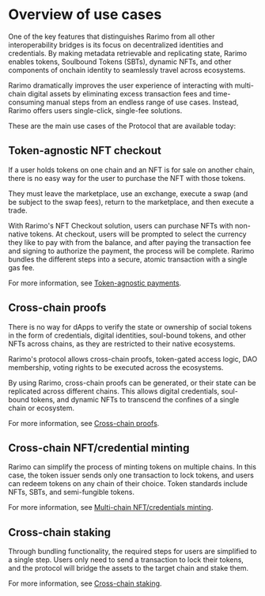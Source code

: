 ---
---

# Overview of use cases

One of the key features that distinguishes Rarimo from all other interoperability bridges is its focus on decentralized identities and credentials.
By making metadata retrievable and replicating state, Rarimo enables tokens, Soulbound Tokens (SBTs), dynamic NFTs, and other components of onchain identity to seamlessly travel across ecosystems.

Rarimo dramatically improves the user experience of interacting with multi-chain digital assets by eliminating excess transaction fees and time-consuming manual steps from an endless range of use cases.
Instead, Rarimo offers users single-click, single-fee solutions.

These are the main use cases of the Protocol that are available today:

## Token-agnostic NFT checkout

If a user holds tokens on one chain and an NFT is for sale on another chain, there is no easy way for the user to purchase the NFT with those tokens.

They must leave the marketplace, use an exchange, execute a swap (and be subject to the swap fees), return to the marketplace, and then execute a trade.

With Rarimo's NFT Checkout solution, users can purchase NFTs with non-native tokens.
At checkout, users will be prompted to select the currency they like to pay with from the balance, and after paying the transaction fee and signing to authorize the payment, the process will be complete.
Rarimo bundles the different steps into a secure, atomic transaction with a single gas fee.

For more information, see [Token-agnostic payments](./applications/settlement-integration).

## Cross-chain proofs

There is no way for dApps to verify the state or ownership of social tokens in the form of credentials, digital identities, soul-bound tokens, and other NFTs across chains, as they are restricted to their native ecosystems.

Rarimo's protocol allows cross-chain proofs, token-gated access logic, DAO membership, voting rights to be executed across the ecosystems.

By using Rarimo, cross-chain proofs can be generated, or their state can be replicated across different chains.
This allows digital credentials, soul-bound tokens, and dynamic NFTs to transcend the confines of a single chain or ecosystem.

For more information, see [Cross-chain proofs](./applications/cross-chain-proofs).

## Cross-chain NFT/credential minting

Rarimo can simplify the process of minting tokens on multiple chains.
In this case, the token issuer sends only one transaction to lock tokens, and users can redeem tokens on any chain of their choice.
Token standards include NFTs, SBTs, and semi-fungible tokens.

For more information, see [Multi-chain NFT/credentials minting](./applications/cross-chain-minting).

## Cross-chain staking

Through bundling functionality, the required steps for users are simplified to a single step.
Users only need to send a transaction to lock their tokens, and the protocol will bridge the assets to the
target chain and stake them.

For more information, see [Cross-chain staking](./applications/cross-chain-staking).
